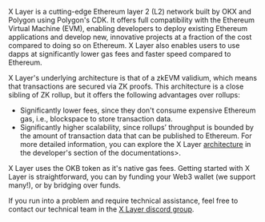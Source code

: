 X Layer is a cutting-edge Ethereum layer 2 (L2) network built by OKX and Polygon using Polygon's CDK. It offers full compatibility with the Ethereum Virtual Machine (EVM), enabling developers to deploy existing Ethereum applications and develop new, innovative projects at a fraction of the cost compared to doing so on Ethereum. X Layer also enables users to use dapps at significantly lower gas fees and faster speed compared to Ethereum. 

X Layer's underlying architecture is that of a zkEVM validium, which means that transactions are secured via ZK proofs. This architecture is a close sibling of ZK rollup, but it offers the following advantages over rollups:
- Significantly lower fees, since they don't consume expensive Ethereum gas, i.e., blockspace to store transaction data.
- Significantly higher scalability, since rollups’ throughput is bounded by the amount of transaction data that can be published to Ethereum.
For more detailed information, you can explore the X Layer [architecture](/developer/about-x-layer/x-layer-architecture "architecture") in the developer's section of the documentations>.

X Layer uses the OKB token as it's native gas fees. Getting started with X Layer is straightforward, you can by funding your Web3 wallet (we support many!), or by bridging over funds.

<Tip title="Note">If you run into a problem and require technical assistance, feel free to contact our technical team in the [X Layer discord group](https://discord.gg/xlayer "disord").</Tip>